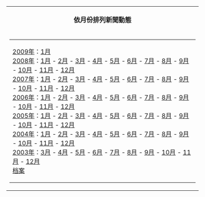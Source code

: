 <center><!-- for old broswer -->
<div style="align:center">
{| style="width: 100%; margin-top:7px; border:2px solid #cedff2; padding:2px; background-color:#f5faff"
|- bgcolor="#cedff2" 
|align="center" style="font-size:105%; font-weight:bold; padding:5px"|依月份排列新聞動態
|-
|align="center"|
{| style="background-color:transparent"
|-
|

[[2009年|2009年]]：[[2009年1月|1月]]<br />
[[2008年|2008年]]：[[2008年1月|1月]] - [[2008年2月|2月]] - [[2008年3月|3月]] - [[2008年4月|4月]] - [[2008年5月|5月]] - [[2008年6月|6月]] - [[2008年7月|7月]] - [[2008年8月|8月]] - [[2008年9月|9月]] - [[2008年10月|10月]] - [[2008年11月|11月]] - [[2008年12月|12月]] <br />
[[2007年|2007年]]：[[2007年1月|1月]] - [[2007年2月|2月]] - [[2007年3月|3月]] - [[2007年4月|4月]] - [[2007年5月|5月]] - [[2007年6月|6月]] - [[2007年7月|7月]] - [[2007年8月|8月]] - [[2007年9月|9月]] - [[2007年10月|10月]] - [[2007年11月|11月]] - [[2007年12月|12月]] <br />
[[2006年|2006年]]：[[2006年1月|1月]] - [[2006年2月|2月]] - [[2006年3月|3月]] - [[2006年4月|4月]] - [[2006年5月|5月]] - [[2006年6月|6月]] - [[2006年7月|7月]] - [[2006年8月|8月]] - [[2006年9月|9月]] - [[2006年10月|10月]] - [[2006年11月|11月]] - [[2006年12月|12月]] <br />
[[2005年|2005年]]：[[2005年1月|1月]] - [[2005年2月|2月]] - [[2005年3月|3月]] - [[2005年4月|4月]] - [[2005年5月|5月]] -  [[2005年6月|6月]] - [[2005年7月|7月]] - [[2005年8月|8月]] - [[2005年9月|9月]] - [[2005年10月|10月]] - [[2005年11月|11月]] - [[2005年12月|12月]] <br />
[[2004年|2004年]]：[[2004年1月|1月]] - [[2004年2月|2月]] - [[2004年3月|3月]] - [[2004年4月|4月]] - [[2004年5月|5月]] - [[2004年6月|6月]] - [[2004年7月|7月]] - [[2004年8月|8月]] - [[2004年9月|9月]] - [[2004年10月|10月]] - [[2004年11月|11月]] - [[2004年12月|12月]] <br />
[[2003年|2003年]]：[[2003年3月|3月]] - [[2003年4月|4月]] - [[2003年5月|5月]] -  [[2003年6月|6月]] -  [[2003年7月|7月]] - [[2003年8月|8月]] - [[2003年9月|9月]] - [[2003年10月|10月]] - [[2003年11月|11月]] - [[2003年12月|12月]] <br />
[[Wikipedia:宣告/档案1|档案]]
|}
|}</div>
</center><!-- for old broswer -->
